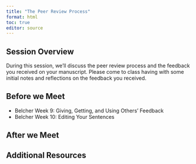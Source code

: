 ```yaml
---
title: "The Peer Review Process"
format: html
toc: true
editor: source
---
```

## Session Overview
During this session, we'll discuss the peer review process and the feedback you received on your manuscript. Please come to class having with some initial notes and reflections on the feedback you received.

## Before we Meet

- Belcher Week 9: Giving, Getting, and Using Others' Feedback
- Belcher Week 10: Editing Your Sentences

## After we Meet

## Additional Resources
